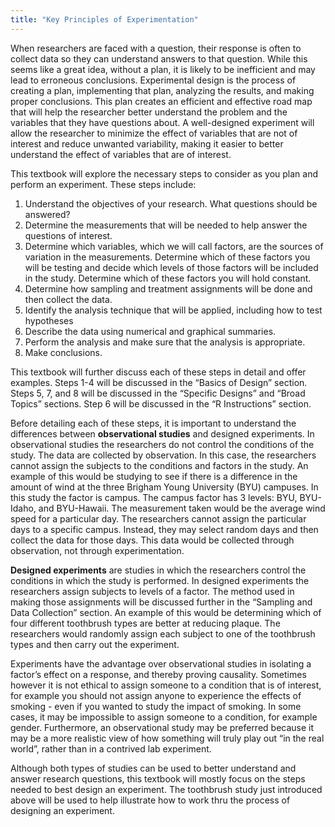 ```yaml
---
title: "Key Principles of Experimentation"
---
```


When researchers are faced with a question, their response is often to collect data so they can understand answers to that question.  While this seems like a great idea, without a plan, it is likely to be inefficient and may lead to erroneous conclusions.  Experimental design is the process of creating a plan, implementing that plan, analyzing the results, and making proper conclusions.  This plan creates an efficient and effective road map that will help the researcher better understand the problem and the variables that they have questions about.  A well-designed experiment will allow the researcher to minimize the effect of variables that are not of interest and reduce unwanted variability, making it easier to better understand the effect of variables that are of interest.  

This textbook will explore the necessary steps to consider as you plan and perform an experiment.  These steps include: 

1.	Understand the objectives of your research.  What questions should be answered?  
2.	Determine the measurements that will be needed to help answer the questions of interest.
3.	Determine which variables, which we will call factors, are the sources of variation in the measurements.  Determine which of these factors you will be testing and decide which levels of those factors will be included in the study.  Determine which of these factors you will hold constant.
4.	Determine how sampling and treatment assignments will be done and then collect the data.
5.	Identify the analysis technique that will be applied, including how to test hypotheses
6.	Describe the data using numerical and graphical summaries.
7.	Perform the analysis and make sure that the analysis is appropriate.
8.	Make conclusions.

This textbook will further discuss each of these steps in detail and offer examples.  Steps 1-4 will be discussed in the “Basics of Design” section.  Steps 5, 7, and 8 will be discussed in the “Specific Designs” and “Broad Topics” sections.  Step 6 will be discussed in the “R Instructions” section.

Before detailing each of these steps, it is important to understand the differences between **observational studies** and designed experiments.  In observational studies the researchers do not control the conditions of the study.  The data are collected by observation.  In this case, the researchers cannot assign the subjects to the conditions and factors in the study.  An example of this would be studying to see if there is a difference in the amount of wind at the three Brigham Young University (BYU) campuses.  In this study the factor is campus. The campus factor has 3 levels: BYU, BYU-Idaho, and BYU-Hawaii. The measurement taken would be the average wind speed for a particular day.  The researchers cannot assign the particular days to a specific campus.  Instead, they may select random days and then collect the data for those days.  This data would be collected through observation, not through experimentation.   

**Designed experiments** are studies in which the researchers control the conditions in which the study is performed.  In designed experiments the researchers assign subjects to levels of a factor.  The method used in making those assignments will be discussed further in the “Sampling and Data Collection” section.   An example of this would be determining which of four different toothbrush types are better at reducing plaque.  The researchers would randomly assign each subject to one of the toothbrush types and then carry out the experiment.  

Experiments have the advantage over observational studies in isolating a factor's effect on a response, and thereby proving causality. Sometimes however it is not ethical to assign someone to a condition that is of interest, for example you should not assign anyone to experience the effects of smoking - even if you wanted to study the impact of smoking. In some cases, it may be impossible to assign someone to a condition, for example gender. Furthermore, an observational study may be preferred because it may be a more realistic view of how something will truly play out "in the real world", rather than in a contrived lab experiment. 

Although both types of studies can be used to better understand and answer research questions, this textbook will mostly focus on the steps needed to best design an experiment.  The toothbrush study just introduced above will be used to help illustrate how to work thru the process of designing an experiment.
